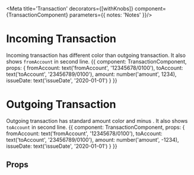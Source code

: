 
<Meta title='Transaction'
decorators={[withKnobs]}
component={TransactionComponent}
parameters={{
  notes: 'Notes'
}}/>

# Incoming Transaction
Incoming transaction has different color than outgoing transaction. It also shows `fromAccount` in second line.
<Preview>
  <Story name='Incoming' height='60px'>
    {{
      component: TransactionComponent,
      props: {
        fromAccount: text('fromAccount', '12345678/0100'),
        toAccount: text('toAccount', '23456789/0100'),
        amount: number('amount', 1234),
        issueDate: text('issueDate', '2020-01-01')
      }
    }}
  </Story>
</Preview>

# Outgoing Transaction
Outgoing transaction has standard amount color and minus . It also shows `toAccount` in second line.
<Preview>
  <Story name='Outgoing' height='60px'>
    {{
      component: TransactionComponent,
      props: {
        fromAccount: text('fromAccount', '12345678/0100'),
        toAccount: text('toAccount', '23456789/0100'),
        amount: number('amount', -1234),
        issueDate: text('issueDate', '2020-01-01')
      }
    }}
  </Story>
</Preview>

## Props

<Props of={TransactionComponent} />
